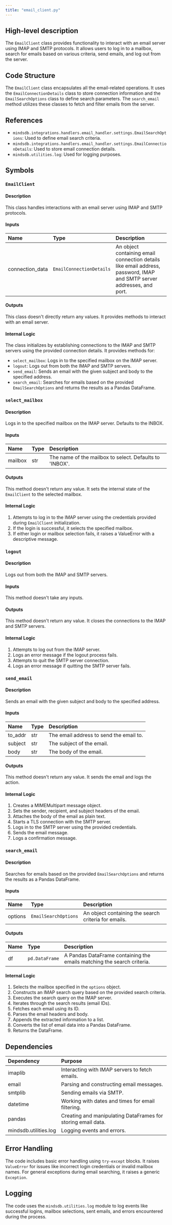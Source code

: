```yaml
---
title: "email_client.py"
---
```


## High-level description
The `EmailClient` class provides functionality to interact with an email server using IMAP and SMTP protocols. It allows users to log in to a mailbox, search for emails based on various criteria, send emails, and log out from the server.

## Code Structure
The `EmailClient` class encapsulates all the email-related operations. It uses the `EmailConnectionDetails` class to store connection information and the `EmailSearchOptions` class to define search parameters. The `search_email` method utilizes these classes to fetch and filter emails from the server.

## References
- `mindsdb.integrations.handlers.email_handler.settings.EmailSearchOptions`: Used to define email search criteria.
- `mindsdb.integrations.handlers.email_handler.settings.EmailConnectionDetails`: Used to store email connection details.
- `mindsdb.utilities.log`: Used for logging purposes.

## Symbols

### `EmailClient`
#### Description
This class handles interactions with an email server using IMAP and SMTP protocols.

#### Inputs
| Name | Type | Description |
|:-----|:-----|:------------|
| connection_data | `EmailConnectionDetails` | An object containing email connection details like email address, password, IMAP and SMTP server addresses, and port. |

#### Outputs
This class doesn't directly return any values. It provides methods to interact with an email server.

#### Internal Logic
The class initializes by establishing connections to the IMAP and SMTP servers using the provided connection details. It provides methods for:
- `select_mailbox`: Logs in to the specified mailbox on the IMAP server.
- `logout`: Logs out from both the IMAP and SMTP servers.
- `send_email`: Sends an email with the given subject and body to the specified address.
- `search_email`: Searches for emails based on the provided `EmailSearchOptions` and returns the results as a Pandas DataFrame.

### `select_mailbox`
#### Description
Logs in to the specified mailbox on the IMAP server. Defaults to the INBOX.

#### Inputs
| Name | Type | Description |
|:-----|:-----|:------------|
| mailbox | str | The name of the mailbox to select. Defaults to 'INBOX'. |

#### Outputs
This method doesn't return any value. It sets the internal state of the `EmailClient` to the selected mailbox.

#### Internal Logic
1. Attempts to log in to the IMAP server using the credentials provided during `EmailClient` initialization.
2. If the login is successful, it selects the specified mailbox.
3. If either login or mailbox selection fails, it raises a ValueError with a descriptive message.

### `logout`
#### Description
Logs out from both the IMAP and SMTP servers.

#### Inputs
This method doesn't take any inputs.

#### Outputs
This method doesn't return any value. It closes the connections to the IMAP and SMTP servers.

#### Internal Logic
1. Attempts to log out from the IMAP server.
2. Logs an error message if the logout process fails.
3. Attempts to quit the SMTP server connection.
4. Logs an error message if quitting the SMTP server fails.

### `send_email`
#### Description
Sends an email with the given subject and body to the specified address.

#### Inputs
| Name | Type | Description |
|:-----|:-----|:------------|
| to_addr | str | The email address to send the email to. |
| subject | str | The subject of the email. |
| body | str | The body of the email. |

#### Outputs
This method doesn't return any value. It sends the email and logs the action.

#### Internal Logic
1. Creates a MIMEMultipart message object.
2. Sets the sender, recipient, and subject headers of the email.
3. Attaches the body of the email as plain text.
4. Starts a TLS connection with the SMTP server.
5. Logs in to the SMTP server using the provided credentials.
6. Sends the email message.
7. Logs a confirmation message.

### `search_email`
#### Description
Searches for emails based on the provided `EmailSearchOptions` and returns the results as a Pandas DataFrame.

#### Inputs
| Name | Type | Description |
|:-----|:-----|:------------|
| options | `EmailSearchOptions` | An object containing the search criteria for emails. |

#### Outputs
| Name | Type | Description |
|:-----|:-----|:------------|
| df | `pd.DataFrame` | A Pandas DataFrame containing the emails matching the search criteria. |

#### Internal Logic
1. Selects the mailbox specified in the `options` object.
2. Constructs an IMAP search query based on the provided search criteria.
3. Executes the search query on the IMAP server.
4. Iterates through the search results (email IDs).
5. Fetches each email using its ID.
6. Parses the email headers and body.
7. Appends the extracted information to a list.
8. Converts the list of email data into a Pandas DataFrame.
9. Returns the DataFrame.

## Dependencies
| Dependency | Purpose |
|:-----------|:--------|
| imaplib | Interacting with IMAP servers to fetch emails. |
| email | Parsing and constructing email messages. |
| smtplib | Sending emails via SMTP. |
| datetime | Working with dates and times for email filtering. |
| pandas | Creating and manipulating DataFrames for storing email data. |
| mindsdb.utilities.log | Logging events and errors. |

## Error Handling
The code includes basic error handling using `try-except` blocks. It raises `ValueError` for issues like incorrect login credentials or invalid mailbox names. For general exceptions during email searching, it raises a generic `Exception`.

## Logging
The code uses the `mindsdb.utilities.log` module to log events like successful logins, mailbox selections, sent emails, and errors encountered during the process.
